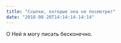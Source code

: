 ```yaml
---
title: "Ссылки, которые она не посмотрит"
date: "2018-08-20T14:14:14-14:14"
---
```


О Ней я могу писать бесконечно.  